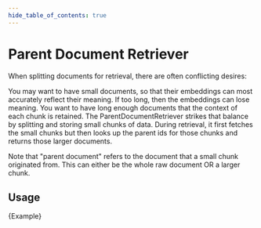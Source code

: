 ```yaml
---
hide_table_of_contents: true
---
```


# Parent Document Retriever

When splitting documents for retrieval, there are often conflicting desires:

You may want to have small documents, so that their embeddings can most accurately reflect their meaning. If too long, then the embeddings can lose meaning.
You want to have long enough documents that the context of each chunk is retained.
The ParentDocumentRetriever strikes that balance by splitting and storing small chunks of data. During retrieval, it first fetches the small chunks but then looks up the parent ids for those chunks and returns those larger documents.

Note that "parent document" refers to the document that a small chunk originated from. This can either be the whole raw document OR a larger chunk.

## Usage


<CodeBlock language="typescript">{Example}</CodeBlock>
